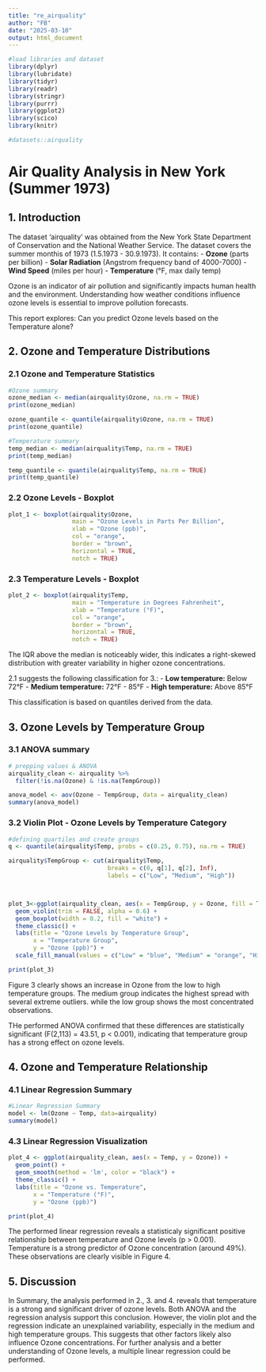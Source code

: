 ```yaml
---
title: "re_airquality"
author: "FB"
date: "2025-03-10"
output: html_document
---
```


```r
#load libraries and dataset
library(dplyr)
library(lubridate)
library(tidyr)
library(readr)
library(stringr)
library(purrr)
library(ggplot2)
library(scico)
library(knitr)

#datasets::airquality
```
# Air Quality Analysis in New York (Summer 1973)

## 1. Introduction
The dataset 'airquality' was obtained from the New York State Department of Conservation and the National Weather Service. The dataset covers the summer monthis of 1973 (1.5.1973 - 30.9.1973). It contains:
- **Ozone** (parts per billion)
- **Solar Radiation** (Angstrom frequency band of 4000-7000)
- **Wind Speed** (miles per hour)
- **Temperature** (°F, max daily temp)


Ozone is an indicator of air pollution and significantly impacts human health and the environment. Understanding how weather conditions influence ozone levels is essential to improve pollution forecasts. 

This report explores:
Can you predict Ozone levels based on the Temperature alone?




## 2. Ozone and Temperature Distributions

### 2.1 Ozone and Temperature Statistics

```r
#Ozone summary
ozone_median <- median(airquality$Ozone, na.rm = TRUE)
print(ozone_median)

ozone_quantile <- quantile(airquality$Ozone, na.rm = TRUE)
print(ozone_quantile)

#Temperature summary
temp_median <- median(airquality$Temp, na.rm = TRUE)
print(temp_median)

temp_quantile <- quantile(airquality$Temp, na.rm = TRUE)
print(temp_quantile)


```

### 2.2 Ozone Levels - Boxplot
```r
plot_1 <- boxplot(airquality$Ozone,
                  main = "Ozone Levels in Parts Per Billion",
                  xlab = "Ozone (ppb)",
                  col = "orange",
                  border = "brown",
                  horizontal = TRUE,
                  notch = TRUE)

```

### 2.3 Temperature Levels - Boxplot

```r

plot_2 <- boxplot(airquality$Temp,
                  main = "Temperature in Degrees Fahrenheit",
                  xlab = "Temperature (°F)",
                  col = "orange",
                  border = "brown",
                  horizontal = TRUE,
                  notch = TRUE)

```

The IQR above the median is noticeably wider, this indicates a right-skewed distribution with greater variability in higher ozone concentrations.

2.1 suggests the following classification for 3.:
- **Low temperature:** Below 72°F
- **Medium temperature:** 72°F - 85°F
- **High temperature:** Above 85°F

This classification is based on quantiles derived from the data.


## 3. Ozone Levels by Temperature Group

### 3.1 ANOVA summary

```r

# prepping values & ANOVA
airquality_clean <- airquality %>% 
  filter(!is.na(Ozone) & !is.na(TempGroup))

anova_model <- aov(Ozone ~ TempGroup, data = airquality_clean)
summary(anova_model)


```

### 3.2 Violin Plot - Ozone Levels by Temperature Category

```r
#defining quartiles and create groups
q <- quantile(airquality$Temp, probs = c(0.25, 0.75), na.rm = TRUE)

airquality$TempGroup <- cut(airquality$Temp,
                            breaks = c(0, q[1], q[2], Inf),
                            labels = c("Low", "Medium", "High"))



plot_3<-ggplot(airquality_clean, aes(x = TempGroup, y = Ozone, fill = TempGroup)) +
  geom_violin(trim = FALSE, alpha = 0.6) +
  geom_boxplot(width = 0.2, fill = "white") +  
  theme_classic() +
  labs(title = "Ozone Levels by Temperature Group", 
       x = "Temperature Group", 
       y = "Ozone (ppb)") +
  scale_fill_manual(values = c("Low" = "blue", "Medium" = "orange", "High" = "red"))

print(plot_3)

```

Figure 3 clearly shows an increase in Ozone from the low to high temperature groups. The medium group indicates the highest spread with several extreme outliers. while the low group shows the most concentrated observations.

THe performed ANOVA confirmed that these differences are statistically significant (F(2,113) = 43.51, p < 0.001), indicating that temperature group has a strong effect on ozone levels.


## 4. Ozone and Temperature Relationship

### 4.1 Linear Regression Summary

```r
#Linear Regression Summary
model <- lm(Ozone ~ Temp, data=airquality)
summary(model)


```

### 4.3 Linear Regression Visualization

```r

plot_4 <- ggplot(airquality_clean, aes(x = Temp, y = Ozone)) +
  geom_point() +
  geom_smooth(method = 'lm', color = "black") +
  theme_classic() +
  labs(title = "Ozone vs. Temperature", 
       x = "Temperature (°F)", 
       y = "Ozone (ppb)") 

print(plot_4)

```

The performed linear regression reveals a statisticaly significant positive relationship between temperature and Ozone levels (p > 0.001). Temperature is a strong predictor of Ozone concentration (around 49%). These observations are clearly visible in Figure 4.

## 5. Discussion
In Summary, the analysis performed in 2., 3. and 4. reveals that temperature is a strong and significant driver of ozone levels. Both ANOVA and the regression analysis support this conclusion. 
However, the violin plot and the regression indicate an unexplained variability, especially in the medium and high temperature groups. This suggests that other factors likely also influence Ozone concentrations. 
For further analysis and a better understanding of Ozone levels, a multiple linear regression could be performed. 


